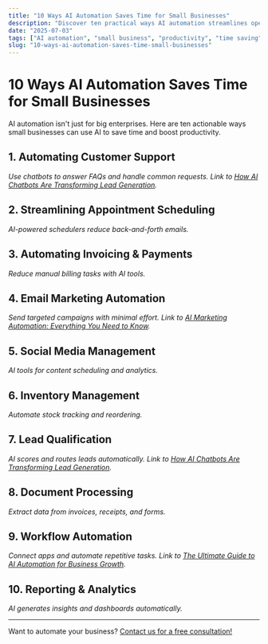```yaml
---
title: "10 Ways AI Automation Saves Time for Small Businesses"
description: "Discover ten practical ways AI automation streamlines operations, reduces manual work, and helps small businesses grow faster in today's digital landscape."
date: "2025-07-03"
tags: ["AI automation", "small business", "productivity", "time saving"]
slug: "10-ways-ai-automation-saves-time-small-businesses"
---
```


# 10 Ways AI Automation Saves Time for Small Businesses

AI automation isn't just for big enterprises. Here are ten actionable ways small businesses can use AI to save time and boost productivity.

## 1. Automating Customer Support
*Use chatbots to answer FAQs and handle common requests. Link to [How AI Chatbots Are Transforming Lead Generation](/blog/ai-chatbots-transforming-lead-generation).*

## 2. Streamlining Appointment Scheduling
*AI-powered schedulers reduce back-and-forth emails.*

## 3. Automating Invoicing & Payments
*Reduce manual billing tasks with AI tools.*

## 4. Email Marketing Automation
*Send targeted campaigns with minimal effort. Link to [AI Marketing Automation: Everything You Need to Know](/blog/ai-marketing-automation-guide).*

## 5. Social Media Management
*AI tools for content scheduling and analytics.*

## 6. Inventory Management
*Automate stock tracking and reordering.*

## 7. Lead Qualification
*AI scores and routes leads automatically. Link to [How AI Chatbots Are Transforming Lead Generation](/blog/ai-chatbots-transforming-lead-generation).*

## 8. Document Processing
*Extract data from invoices, receipts, and forms.*

## 9. Workflow Automation
*Connect apps and automate repetitive tasks. Link to [The Ultimate Guide to AI Automation for Business Growth](/blog/ai-automation-for-business-growth-ultimate-guide).*

## 10. Reporting & Analytics
*AI generates insights and dashboards automatically.*

---

<CTA>Want to automate your business? [Contact us for a free consultation!](/contact)</CTA> 